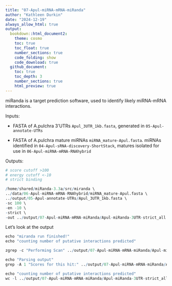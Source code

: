 ```yaml
---
title: "07-Apul-miRNA-mRNA-miRanda"
author: "Kathleen Durkin"
date: "2024-12-19"
always_allow_html: true
output: 
  bookdown::html_document2:
    theme: cosmo
    toc: true
    toc_float: true
    number_sections: true
    code_folding: show
    code_download: true
  github_document:
    toc: true
    toc_depth: 3
    number_sections: true
    html_preview: true 
---
```


miRanda is a target prediction software, used to identify likely miRNA-mRNA interactions.

Inputs:

  - FASTA of A.pulchra 3'UTRs `Apul_3UTR_1kb.fasta`, generated in `05-Apul-annotate-UTRs`
  
  - FASTA of A.pulchra mature miRNAs `miRNA_mature-Apul.fasta`. miRNAs identified in `04-Apul-sRNA-discovery-ShortStack`, matures isolated for use in `06-Apul-miRNA-mRNA-RNAhybrid`

Outputs:






```r

# score cutoff >100
# energy cutoff <-10
# strict binding

/home/shared/miRanda-3.3a/src/miranda \
../data/06-Apul-miRNA-mRNA-RNAhybrid/miRNA_mature-Apul.fasta \
../output/05-Apul-annotate-UTRs/Apul_3UTR_1kb.fasta \
-sc 100 \
-en -10 \
-strict \
-out ../output/07-Apul-miRNA-mRNA-miRanda/Apul-miRanda-3UTR-strict_all.tab
```


Let's look at the output

```r

echo "miranda run finished!"
echo "counting number of putative interactions predicted"

zgrep -c "Performing Scan" ../output/07-Apul-miRNA-mRNA-miRanda/Apul-miRanda-3UTR-strict_all.tab

echo "Parsing output"
grep -A 1 "Scores for this hit:" ../output/07-Apul-miRNA-mRNA-miRanda/Apul-miRanda-3UTR-strict_all.tab | sort | grep '>' > ../output/07-Apul-miRNA-mRNA-miRanda/Apul-miRanda-3UTR-strict-parsed.txt

echo "counting number of putative interactions predicted"
wc -l ../output/07-Apul-miRNA-mRNA-miRanda/Apul-miRanda-3UTR-strict_all.tab

```

